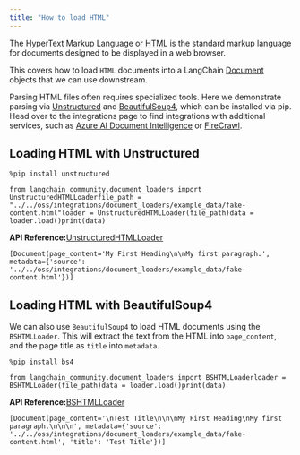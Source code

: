 ```yaml
---
title: "How to load HTML"
---
```


The HyperText Markup Language or [HTML](https://en.wikipedia.org/wiki/HTML) is the standard markup language for documents designed to be displayed in a web browser.

This covers how to load `HTML` documents into a LangChain [Document](https://python.langchain.com/api_reference/core/documents/langchain_core.documents.base.Document.html#langchain_core.documents.base.Document) objects that we can use downstream.

Parsing HTML files often requires specialized tools. Here we demonstrate parsing via [Unstructured](https://docs.unstructured.io) and [BeautifulSoup4](https://beautiful-soup-4.readthedocs.io/en/latest/), which can be installed via pip. Head over to the integrations page to find integrations with additional services, such as [Azure AI Document Intelligence](/src/oss/integrations/document_loaders/azure_document_intelligence) or [FireCrawl](/src/oss/integrations/document_loaders/firecrawl).

## Loading HTML with Unstructured

```
%pip install unstructured
```

```
from langchain_community.document_loaders import UnstructuredHTMLLoaderfile_path = "../../oss/integrations/document_loaders/example_data/fake-content.html"loader = UnstructuredHTMLLoader(file_path)data = loader.load()print(data)
```

**API Reference:**[UnstructuredHTMLLoader](https://python.langchain.com/api_reference/community/document_loaders/langchain_community.document_loaders.html.UnstructuredHTMLLoader.html)

```
[Document(page_content='My First Heading\n\nMy first paragraph.', metadata={'source': '../../oss/integrations/document_loaders/example_data/fake-content.html'})]
```

## Loading HTML with BeautifulSoup4

We can also use `BeautifulSoup4` to load HTML documents using the `BSHTMLLoader`. This will extract the text from the HTML into `page_content`, and the page title as `title` into `metadata`.

```
%pip install bs4
```

```
from langchain_community.document_loaders import BSHTMLLoaderloader = BSHTMLLoader(file_path)data = loader.load()print(data)
```

**API Reference:**[BSHTMLLoader](https://python.langchain.com/api_reference/community/document_loaders/langchain_community.document_loaders.html_bs.BSHTMLLoader.html)

```
[Document(page_content='\nTest Title\n\n\nMy First Heading\nMy first paragraph.\n\n\n', metadata={'source': '../../oss/integrations/document_loaders/example_data/fake-content.html', 'title': 'Test Title'})]
```
